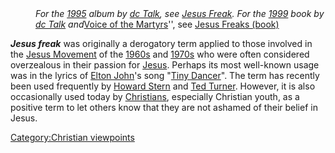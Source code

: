 :''For the [[1995]] album by [[dc Talk]], see [[Jesus Freak]].  For the [[1999]] book by [[dc Talk]] and ''[[Voice_of_the_martyrs|Voice of the Martyrs]]'', see [[Jesus Freaks (book)]]

'''''Jesus freak''''' was originally a derogatory term applied to those involved in the [[Jesus Movement]] of the [[1960s]] and [[1970s]] who were often considered overzealous in their passion for [[Jesus]]. Perhaps its most well-known usage was in the lyrics of [[Elton John]]'s song "[[Tiny Dancer]]". 
The term has recently been used frequently by [[Howard Stern]] and [[Ted Turner]]. However, it is also occasionally used today by [[Christians]], especially Christian youth, as a positive term to let others know that they are not ashamed of their belief in Jesus.
 
[[Category:Christian viewpoints]]